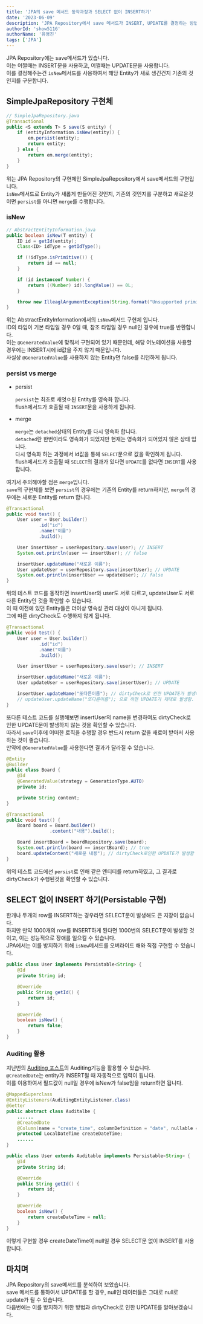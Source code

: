 ```yaml
---
title: 'JPA의 save 메서드 동작과정과 SELECT 없이 INSERT하기'
date: '2023-06-09'
description: 'JPA Repository에서 save 메서드가 INSERT, UPDATE를 결정하는 방법과, SELECT없이 INSERT하는 방법'
authorId: 'show5116'
authorName: '유영진'
tags: ['JPA']
---
```


JPA Repository에는 save메서드가 있습니다.<br/>
이는 어쩔때는 INSERT문을 사용하고, 어쩔때는 UPDATE문을 사용합니다.<br/>
이를 결정해주는건 `isNew`메서드를 사용하여서 해당 Entity가 새로 생긴건지 기존의 것인지를 구분합니다.

## SimpleJpaRepository 구현체

```java
// SimpleJpaRepository.java
@Transactional
public <S extends T> S save(S entity) {
	if (entityInformation.isNew(entity)) {
		em.persist(entity);
		return entity;
	} else {
		return em.merge(entity);
	}
}
```

위는 JPA Repository의 구현체인 SimpleJpaRepository에서 save메서드의 구현입니다.<br/>
`isNew`메서드로 Entity가 새롭게 만들어진 것인지, 기존의 것인지를 구분하고 새로운것이면 `persist`를 아니면 `merge`를 수행합니다.

### isNew

```java
// AbstractEntityInformation.java
public boolean isNew(T entity) {
	ID id = getId(entity);
	Class<ID> idType = getIdType();

	if (!idType.isPrimitive()) {
		return id == null;
	}

	if (id instanceof Number) {
		return ((Number) id).longValue() == 0L;
	}

	throw new IlleaglArgumentException(String.format("Unsupported primitive id type %s!", idType));
}
```

위는 AbstractEntityInformation에서의 `isNew`메서드 구현체 입니다.<br/>
ID의 타입이 기본 타입일 경우 0일 때, 참조 타입일 경우 null인 경우에 true를 반환합니다.<br/>
이는 `@GeneratedValue`에 맞춰서 구현되어 있기 때문인데, 해당 어노테이션을 사용할 경우에는 INSERT시에 id값을 주지 않기 때문입니다.<br/>
사실상 `@GeneratedValue`를 사용하지 않는 Entity면 false를 리턴하게 됩니다.

### persist vs merge

-	persist

	`persist`는 최초로 새엇ㅇ된 Entity를 영속화 합니다.<br/>
	flush메서드가 호출될 때 `INSERT`문을 사용하게 됩니다.

-	merge

	`merge`는 `detached`상태의 Entity를 다시 영속화 합니다.<br/>
	`detached`란 한번이라도 영속화가 되었지만 현재는 영속화가 되어있지 않은 상태 입니다.<br/>
	다시 영속화 하는 과정에서 id값을 통해 `SELECT`문으로 값을 확인하게 됩니다.<br/>
	flush메서드가 호출될 때 `SELECT`의 결과가 있다면 `UPDATE`를 없다면 `INSERT`를 사용합니다.

여기서 주의해야할 점은 `merge`입니다.<br/>
`save`의 구현체를 보면 `persist`의 경우에는 기존의 Entity를 return하지만, `merge`의 경우에는 새로운 Entity를 return 합니다.

```java
@Transactional
public void test() {
	User user = User.builder()
			.id("id")
			.name("이름")
			.build();

	User insertUser = userRepository.save(user); // INSERT
	System.out.println(user == insertUser); // false

	insertUser.updateName("새로운 이름");
	User updateUser = userRepository.save(insertUser); // UPDATE
	System.out.println(insertUser == updateUser); // false
}
```

위의 테스트 코드를 동작하면 insertUser와 user도 서로 다르고, updateUser도 서로다른 Entity인 것을 확인할 수 있습니다.<br/>
이 때 이전에 있던 Entity들은 더이상 영속성 관리 대상이 아니게 됩니다.<br/>
그에 따른 dirtyCheck도 수행하지 않게 됩니다.

```java
@Transactional
public void test() {
	User user = User.builder()
			.id("id")
			.name("이름")
			.build();

	User insertUser = userRepository.save(user); // INSERT

	insertUser.updateName("새로운 이름");
	User updateUser = userRepository.save(insertUser); // UPDATE

	insertUser.updateName("또다른이름"); // dirtyCheck로 인한 UPDATE가 발생하지 않음.
	// updateUser.updateName("또다른이름"); 으로 하면 UPDATE가 제대로 발생함.
}
```

또다른 테스트 코드를 실행해보면 insertUser의 name을 변경하여도 dirtyCheck로 인한 UPDATE문이 발생하지 않는 것을 확인할 수 있습니다.<br/>
따라서 `save`이후에 어떠한 로직을 수행할 경우 반드시 return 값을 새로이 받아서 사용하는 것이 좋습니다.<br/>
만약에 `@GeneratedValue`를 사용한다면 결과가 달라질 수 있습니다.

```java
@Entity
@Builder
public class Board {
	@Id
	@GeneratedValue(strategy = GenerationType.AUTO)
	private id;

	private String content;
}
````

```java
@Transactional
public void test() {
	Board board = Board.builder()
				.content("내용").build();

	Board insertBoard = boardRepository.save(board);
	System.out.println(board == insertBoard); // true
	board.updateContent("새로운 내용"); // dirtyCheck로인한 UPDATE가 발생함
}
```

위의 테스트 코드에선 `persist`로 인해 같은 엔티티를 return하였고, 그 결과로 dirtyCheck가 수행된것을 확인할 수 있습니다.

## SELECT 없이 INSERT 하기(Persistable 구현)

한개나 두개의 row를 INSERT하는 경우라면 SELECT문이 발생해도 큰 지장이 없습니다.<br/>
하지만 만약 1000개의 row를 INSERT하게 된다면 1000번의 SELECT문이 발생할 것이고, 이는 성능적으로 장애를 일으킬 수 있습니다.<br/>
JPA에서는 이를 방지하기 위해 `isNew`메서드를 오버라이드 해와 직접 구현할 수 있습니다.

```java
public class User implements Persistable<String> {
	@Id
	private String id;

	@Override
	public String getId() {
		return id;
	}

	@Override
	boolean isNew() {
		return false;
	}
}
```

### Auditing 활용

지난번의 [Auditing 포스트](/post/back-end/auditing)의 Auditing기능을 활용할 수 있습니다.<br/>
`@CreatedDate`는 entity가 INSERT될 때 자동적으로 입력이 됩니다.<br/>
이를 이용하여서 필드값이 null일 경우에 isNew가 false임을 return하면 됩니다.

```java
@MappedSuperclass
@EntityListeners(AuditingEntityListener.class)
@Getter
public abstract class Auditalbe {
    ......
	@CreatedDate
	@Column(name = "create_time", columnDefinition = "date", nullable = false, updateable = false)
	protected LocalDateTime createDateTime;
    ......
}
```

```java
public class User extends Auditable implements Persistable<String> {
	@Id
	private String id;

	@Override
	public String getId() {
		return id;
	}

	@Override
	boolean isNew() {
		return createDateTime = null;
	}
}
```

이렇게 구현할 경우 createDateTime이 null일 경우 SELECT문 없이 INSERT를 사용합니다.

## 마치며

JPA Repository의 save메서드를 분석하여 보았습니다.<br/>
save 메서드를 통하여서 UPDATE를 할 경우, null인 데이터들은 그대로 null로 update가 될 수 있습니다.<br/>
다음번에는 이를 방지하기 위한 방법과 dirtyCheck로 인한 UPDATE를 알아보겠습니다.
